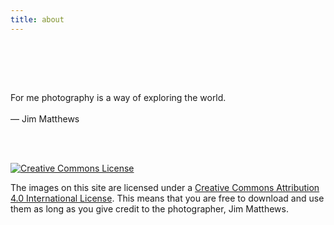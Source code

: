 ```yaml
---
title: about
---
```

<br>
<br>
<div class="random-photo">
<script src="randomPhoto.js"></script>
</div>


<br>


:::{.epigraph}

For me photography is a way of exploring the world.\
\
--- Jim Matthews

:::

<br>
<br>


<div class="center">
<a rel="license" href="http://creativecommons.org/licenses/by/4.0/"><img alt="Creative Commons License" style="border-width:0" src="https://i.creativecommons.org/l/by/4.0/80x15.png" /></a>
</div>

<div class="epigraph">The images on this site are licensed under a <a rel="license" href="http://creativecommons.org/licenses/by/4.0/">Creative Commons Attribution 4.0 International License</a>. This means that you are free to download and use them as long as you give credit to the photographer, Jim Matthews.</div>



